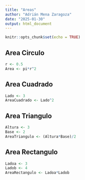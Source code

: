 ```yaml
---
title: "Areas"
author: "Adrián Mena Zaragoza"
date: "2025-01-30"
output: html_document
---
```


```r
knitr::opts_chunk$set(echo = TRUE)
```

## Area Circulo


```r

r <- 0.5
Area <- pi*r^2
```
## Area Cuadrado

```r

Lado <- 3
AreaCuadrado <- Lado^2
```

## Area Triangulo
```r

Altura <- 3
Base <- 2
AreaTriangulo <- (Altura*Base)/2
```


## Area Rectangulo

```r

Ladoa <- 3
Ladob <- 4
AreaRectangulo <- Ladoa*Ladob
```
